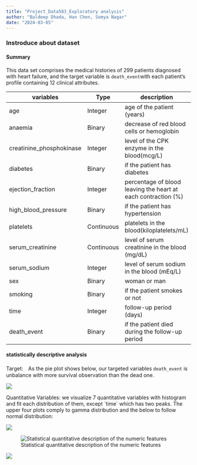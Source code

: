 ```yaml
---
title: "Project_Data583_Exploratory analysis"
author: "Baldeep Dhada, Han Chen, Somya Nagar"
date: "2024-03-05"
---
```


### Instroduce about dataset

#### Summary

This data set comprises the medical histories of 299 patients diagnosed with heart failure, and the target variable is `death_event`with each patient's profile containing 12 clinical attributes.

| variables                | Type       | description                                                   | values         |
|------------------|------------------|-------------------|------------------|
| age                      | Integer    | age of the patient (years)                                    | [40,95]        |
| anaemia                  | Binary     | decrease of red blood cells or hemoglobin                     | 0,1            |
| creatinine_phosphokinase | Integer    | level of the CPK enzyme in the blood(mcg/L)                   | [23,7861]      |
| diabetes                 | Binary     | if the patient has diabetes                                   | 0,1            |
| ejection_fraction        | Integer    | percentage of blood leaving the heart at each contraction (%) | [14,80]        |
| high_blood_pressure      | Binary     | if the patient has hypertension                               | 0,1            |
| platelets                | Continuous | platelets in the blood(kiloplatelets/mL)                      | [25100,850000] |
| serum_creatinine         | Continuous | level of serum creatinine in the blood (mg/dL)                | [0.5,9.4]      |
| serum_sodium             | Integer    | level of serum sodium in the blood (mEq/L)                    | [113,148]      |
| sex                      | Binary     | woman or man                                                  | 0,1            |
| smoking                  | Binary     | if the patient smokes or not                                  | 0,1            |
| time                     | Integer    | follow-up period (days)                                       | [4,285]        |
| death_event              | Binary     | if the patient died during the follow-up period               | 0,1            |

#### statistically descriptive analysis

Target:　As the pie plot shows below, our targeted variables `death_event` is unbalance with more survival observation than the dead one.

![](pie.png)

Quantitative Variables: we visualize 7 quantitative variables with histogram and fit each distribution of them, except \`time\` which has two peaks. The upper four plots comply to gamma distribution and the below to follow normal distribution:

![](quantitative distribution.png)

![Statistical quantitative description of the numeric features](table.png)

![](correlative matrix.png)
